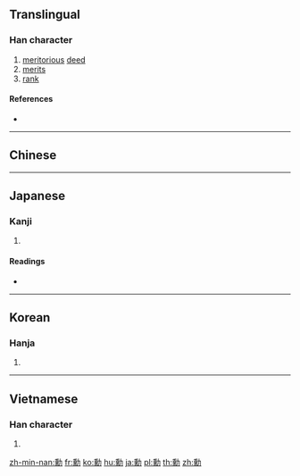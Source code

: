 {{also|勲|勋}}
==Translingual==

===Han character===
{{Han char|rn=19|rad=力|as=14|sn=16|four=24327|canj=HFKS|ids=⿰熏力}}

# [[meritorious]] [[deed]]
# [[merit]]s
# [[rank]]

====References====
* {{Han ref|kx=0149.370|dkj=02465|dj=0338.030|hdz=10381.190|uh=52F3|ud=21235|bh=BEB1|bd=48817}}

----

==Chinese==
{{zh-see|勛|v}}

----

==Japanese==

===Kanji===
{{ja-kanji|grade=|rs=力14}}

# {{defn|lang=ja|sort=力14}}

====Readings====
* {{ja-readings|on=[[くん]] (kun)|kun=[[いさお]] (isao)}}

----

==Korean==

===Hanja===
{{ko-hanja|hangeul=훈|eumhun=공|rv=hun|mr=hun}}

# {{defn|lang=ko|sort=力14}}

----

==Vietnamese==

===Han character===
{{vi-hantu|[[huân]]|rs=力14}}

# {{defn|lang=vi|sort=力14}}

[[zh-min-nan:勳]]
[[fr:勳]]
[[ko:勳]]
[[hu:勳]]
[[ja:勳]]
[[pl:勳]]
[[th:勳]]
[[zh:勳]]
